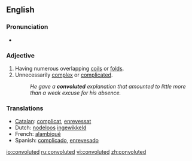==English==

===Pronunciation===
*{{audio|en-us-convoluted.ogg|Audio (US)}}

===Adjective===
{{en-adj}}

#Having numerous overlapping [[coils]] or [[folds]].
#Unnecessarily [[complex]] or [[complicated]].
#:''He gave a '''convoluted''' explanation that amounted to little more than a weak excuse for his absence.''

===Translations===
*[[Catalan]]: [[complicat]], [[enrevessat]]
*Dutch: [[nodeloos]] [[ingewikkeld]]
*French: [[alambiqué]]
*Spanish: [[complicado]], [[enrevesado]]

[[io:convoluted]]
[[ru:convoluted]]
[[vi:convoluted]]
[[zh:convoluted]]